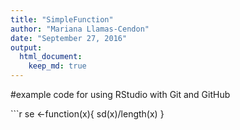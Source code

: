 ```yaml
---
title: "SimpleFunction"
author: "Mariana Llamas-Cendon"
date: "September 27, 2016"
output: 
  html_document:
    keep_md: true
---
```


#example code for using RStudio with Git and GitHub

```r
se <-function(x){
  sd(x)/length(x)
}